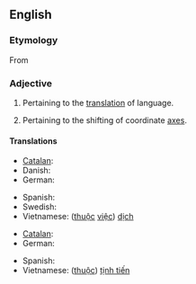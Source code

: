 ==English==

===Etymology===
From {{suffix|translation|ary}}

===Adjective===
{{en-adj|-}}

# Pertaining to the [[translation]] of language.
# {{Geometry}} Pertaining to the shifting of coordinate [[axis|axes]].

====Translations====
{{trans-top|translation of language}}
* [[Catalan]]: {{t|ca|traduccional}}
* Danish: {{qualifier|compounds}} {{t|da|oversættelse|alt=oversættelses-}}
* German: {{t-|de|übersetzungstechnisch}}
{{trans-mid}}
* Spanish: {{t-|es|traduccional}}
* Swedish: {{t|sv|översättnings-}}
* Vietnamese: ([[thuộc]] [[việc]]) [[dịch]]
{{trans-bottom}}

{{trans-top|shifting of coordinate axes}}
* [[Catalan]]: {{t|ca|translacional}}
* German: {{t|de|translatorisch}}
{{trans-mid}}
* Spanish: {{t|es|traslacional}}
* Vietnamese: ([[thuộc]]) [[tịnh tiến]]
{{trans-bottom}}